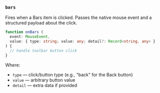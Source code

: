 ### `bars`

Fires when a Bars item is clicked. Passes the native mouse event and a structured payload about the click.

```ts
function onBars (
  event: MouseEvent,
  value: { type: string; value: any; detail?: Record<string, any> }
) {
  // handle toolbar button click
}
```

Where:
- `type` — click/button type (e.g., "back" for the Back button)
- `value` — arbitrary button value
- `detail` — extra data if provided
